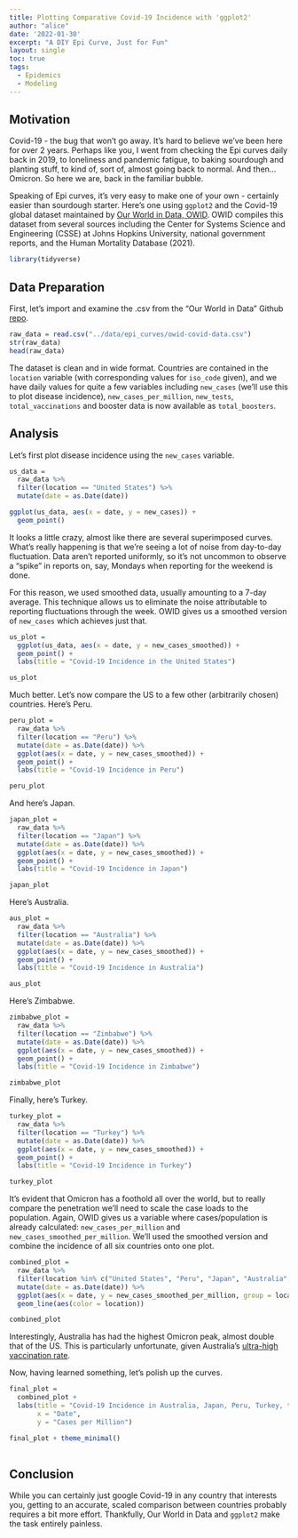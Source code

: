```yaml
---
title: Plotting Comparative Covid-19 Incidence with 'ggplot2'
author: "alice"
date: '2022-01-30'
excerpt: "A DIY Epi Curve, Just for Fun"
layout: single
toc: true
tags:
  - Epidemics
  - Modeling
--- 
```


## Motivation

Covid-19 - the bug that won't go away. It's hard to believe we've been here for over 2 years. Perhaps like you, I went from checking the Epi curves daily back in 2019, to loneliness and pandemic fatigue, to baking sourdough and planting stuff, to kind of, sort of, almost going back to normal. And then... Omicron. So here we are, back in the familiar bubble.

Speaking of Epi curves, it's very easy to make one of your own - certainly easier than sourdough starter. Here's one using `ggplot2` and the Covid-19 global dataset maintained by [Our World in Data, OWID](https://ourworldindata.org/coronavirus-source-data). OWID compiles this dataset from several sources including the Center for Systems Science and Engineering (CSSE) at Johns Hopkins University, national government reports, and the Human Mortality Database (2021). 

```r
library(tidyverse)

```

## Data Preparation

First, let's import and examine the .csv from the "Our World in Data" Github [repo](https://github.com/owid/covid-19-data/tree/master/public/data). 

```r
raw_data = read.csv("../data/epi_curves/owid-covid-data.csv")
str(raw_data)
head(raw_data)

```

The dataset is clean and in wide format. Countries are contained in the `location` variable (with corresponding values for `iso_code` given), and we have daily values for quite a few variables including `new_cases` (we'll use this to plot disease incidence), `new_cases_per_million`, `new_tests`, `total_vaccinations` and booster data is now available as `total_boosters`.

## Analysis

Let's first plot disease incidence using the `new_cases` variable.
```r
us_data = 
  raw_data %>% 
  filter(location == "United States") %>% 
  mutate(date = as.Date(date)) 

ggplot(us_data, aes(x = date, y = new_cases)) +
  geom_point()

```

It looks a little crazy, almost like there are several superimposed curves. What's really happening is that we're seeing a lot of noise from day-to-day fluctuation. Data aren't reported uniformly, so it's not uncommon to observe a "spike" in reports on, say, Mondays when reporting for the weekend is done. 

For this reason, we used smoothed data, usually amounting to a 7-day average. This technique allows us to eliminate the noise attributable to reporting fluctuations through the week. OWID gives us a smoothed version of `new_cases` which achieves just that. 

```r
us_plot = 
  ggplot(us_data, aes(x = date, y = new_cases_smoothed)) +
  geom_point() + 
  labs(title = "Covid-19 Incidence in the United States")

us_plot
```

Much better. Let's now compare the US to a few other (arbitrarily chosen) countries. Here's Peru. 

```r
peru_plot = 
  raw_data %>% 
  filter(location == "Peru") %>% 
  mutate(date = as.Date(date)) %>% 
  ggplot(aes(x = date, y = new_cases_smoothed)) +
  geom_point() + 
  labs(title = "Covid-19 Incidence in Peru")

peru_plot
```


And here's Japan. 

```r
japan_plot = 
  raw_data %>% 
  filter(location == "Japan") %>% 
  mutate(date = as.Date(date)) %>% 
  ggplot(aes(x = date, y = new_cases_smoothed)) +
  geom_point() + 
  labs(title = "Covid-19 Incidence in Japan")

japan_plot
```


Here's Australia. 

```r
aus_plot = 
  raw_data %>% 
  filter(location == "Australia") %>% 
  mutate(date = as.Date(date)) %>% 
  ggplot(aes(x = date, y = new_cases_smoothed)) +
  geom_point() + 
  labs(title = "Covid-19 Incidence in Australia")

aus_plot
```

Here's Zimbabwe. 

```r
zimbabwe_plot = 
  raw_data %>% 
  filter(location == "Zimbabwe") %>% 
  mutate(date = as.Date(date)) %>% 
  ggplot(aes(x = date, y = new_cases_smoothed)) +
  geom_point() + 
  labs(title = "Covid-19 Incidence in Zimbabwe")

zimbabwe_plot
```


Finally, here's Turkey. 

```r
turkey_plot = 
  raw_data %>% 
  filter(location == "Turkey") %>% 
  mutate(date = as.Date(date)) %>% 
  ggplot(aes(x = date, y = new_cases_smoothed)) +
  geom_point() + 
  labs(title = "Covid-19 Incidence in Turkey")

turkey_plot
```

It's evident that Omicron has a foothold all over the world, but to really compare the penetration we'll need to scale the case loads to the population. Again, OWID gives us a variable where cases/population is already calculated: `new_cases_per_million` and `new_cases_smoothed_per_million`. We'll used the smoothed version and combine the incidence of all six countries onto one plot. 

```r

combined_plot = 
  raw_data %>% 
  filter(location %in% c("United States", "Peru", "Japan", "Australia", "Zimbabwe", "Turkey")) %>% 
  mutate(date = as.Date(date)) %>% 
  ggplot(aes(x = date, y = new_cases_smoothed_per_million, group = location)) +
  geom_line(aes(color = location))

combined_plot
```

Interestingly, Australia has had the highest Omicron peak, almost double that of the US. This is particularly unfortunate, given Australia's [ultra-high vaccination rate](https://www.aljazeera.com/news/2022/1/10/australia-to-push-through-omicron-as-total-cases-hit-1-million). 

Now, having learned something, let's polish up the curves. 

```r
final_plot = 
  combined_plot +
  labs(title = "Covid-19 Incidence in Australia, Japan, Peru, Turkey, the United States, and Zimbabwe, Cases per Million, Smoothed 7-Day Average", 
       x = "Date", 
       y = "Cases per Million")

final_plot + theme_minimal()
  
```


## Conclusion

While you can certainly just google Covid-19 in any country that interests you, getting to an accurate, scaled comparison between countries probably requires a bit more effort. Thankfully, Our World in Data and `ggplot2` make the task entirely painless. 



